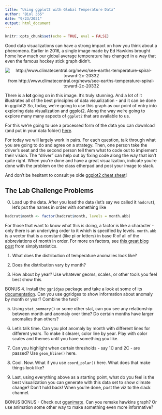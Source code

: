 ```yaml
---
title: "Using ggplot2 with Global Temperature Data"
author: "Biol 355"
date: "9/23/2021"
output: html_document
---
```


```r
knitr::opts_chunk$set(echo = TRUE, eval = FALSE)
```

Good data visualizations can have a strong impact on how you think about a phenomena. Earlier in 2016, a single image made by Ed Hawkins brought home how much our global average temperature has changed in a way that even the famous hockey stick graph didn't. 

<center>![http://www.climatecentral.org/news/see-earths-temperature-spiral-toward-2c-20332](../Lectures/images/ggplot/hawkins_hadcrut.gif)\
from http://www.climatecentral.org/news/see-earths-temperature-spiral-toward-2c-20332</center>

There is a **lot** going on in this image. It's truly stunning. And a lot of it illustrates all of the best principles of data visualization - and it can be done in ggplot2! So, today, we're going to use this graph as our point of entry into exploring data visualization and ggplot2. Along the way we're going to explore many many aspects of `ggplot2` that are available to us.

For this we're going to use a processed form of the data you can download (and put in your data folder) [here](./Lectures/data/hadcrut_temp_anomoly_wide_1850_2021.csv).

For today we will largely work in pairs. For each question, talk through what you are going to do and agree on a strategy. Then, one person take the driver's seat and the second person tell them what to code out to implement their vision. The "driver" can help out by fixing code along the way that isn't quite right. When you're done and have a great visualization, indicate you're done with the problem on the class etherpad and post your image to slack.

And don't be hesitant to consult ye olde [ggplot2 cheat sheet](https://github.com/rstudio/cheatsheets/raw/master/data-visualization-2.1.pdf)!

## The Lab Challenge Problems

0. Load up the data. After you load the data (let's say we called it `hadcrut`), let's put the names in order with something like

```r
hadcrut$month <- factor(hadcrut$month, levels = month.abb)
```

For those that want to know what this is doing, a factor is like a character - only there is an underlying order to it which is specified by levels. `month.abb` is a vector that is a constant (like pi or letters) in base R of all of the abbreviations of month in order. For more on factors, see [this great blog post](https://simplystatistics.org/2015/07/24/stringsasfactors-an-unauthorized-biography/) from simplystatistics.

1. What does the distribution of temperature anomalies look like? 

2. Does the distribution vary by month? 

3. How about by year? Use whatever geoms, scales, or other tools you feel best show this.

BONUS 4. Install the `ggridges` package and take a look at some of its [documentation](https://wilkelab.org/ggridges/). Can you use ggridges to show information about anomaly by month or year? Combine the two?

5. Using `stat_summary()` or some other stat, can you see any relationship between month and anomaly over time? Do certain months have larger anomalies than others?

6. Let's talk time. Can you plot anomaly by month with different lines for different years. To make it clearer, color line by year. Play with color scales and themes until you have something you like.

7. Can you highlight when certain thresholds - say 1C and 2C - are passed? Use `geom_hline()` here.

8. Cool. Now. What if you use `coord_polar()` here. What does that make things look like?

9. Last, using everything above as a starting point, what do you feel is the best visualization you can generate with this data set to show climate change? Don't hold back! When you're done, post the viz to the slack channel.

BONUS BONUS - Check out [gganimate](https://gganimate.com/). Can you remake hawkins graph? Or use animation some other way to make something even more informative?